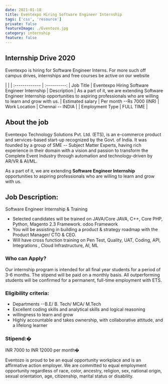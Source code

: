 ```yaml
---
date: 2021-01-18
title: Eventexpo Hiring Software Engineer Internship
tags: ['css', 'resource']
private: false
featureImage: ./Eventozo.jpg
category: internship
feature: false
---
```

**Internship Drive 2020**
-------------------------

Eventexpo is hiring for Software Engineer Interns. For more such off campus drives, internships and free courses be active on our website

|              |
| :------------- | :----------:
| Job Title | Eventexpo Hiring Software Engineer Internship 
| Description | As a part of it, we are extending Software Engineer Internship opportunities to aspiring professionals who are willing to learn and grow with us. 
| Estimated salary | Per month --Rs 7000 (INR) 
| Work Location | Chennai -- INDIA |
| Employment Type | FULL TIME |

**About the job**
-----------------

Eventexpo Technology Solutions Pvt. Ltd. (ETS), is an e-commerce product and services-based start-up recognized by the Govt. of India. It was founded by a group of SME -- Subject Matter Experts, having rich experience in their domain with a vision and passion to transform the Complete Event Industry through automation and technology-driven by AR/VR & AI/ML.

As a part of it, we are extending **Software Engineer Internship** opportunities to aspiring professionals who are willing to learn and grow with us.

**Job Description:**
--------------------

Software Engineer Internship & Training

-   Selected candidates will be trained on JAVA/Core JAVA, C++, Core PHP, Python, Magento 2.3 Framework. odoo Framework
-   You will be assisting in building a product & strategy roadmap with the Product Manager/ CTO & CEO.
-   Will have cross function training on Pen Test, Quality, UAT, Coding, API, Integrations , Cloud Infrastructure, AI, ML

### **Who can Apply?**

Our internship program is intended for all final year students for a period of 3-6 months. The stipend will be paid on a monthly basis. All outperforming students will be confirmed for a permanent, full-time employment with ETS.

### **Eligibility criteria:**

-   Departments --B.E/ B. Tech/ MCA/ M.Tech
-   Excellent coding skills and analytical skills and logical reasoning
-   willingness to learn and grow
-   Highly accountable and takes ownership, with collaborative attitude, and a lifelong learner

### **Stipend:�**

INR 7000 to INR 12000 per month�

Eventozo is proud to be an equal opportunity workplace and is an affirmative action employer. We are committed to equal employment opportunity regardless of race, color, ancestry, religion, sex, national origin, sexual orientation, age, citizenship, marital status or disability.